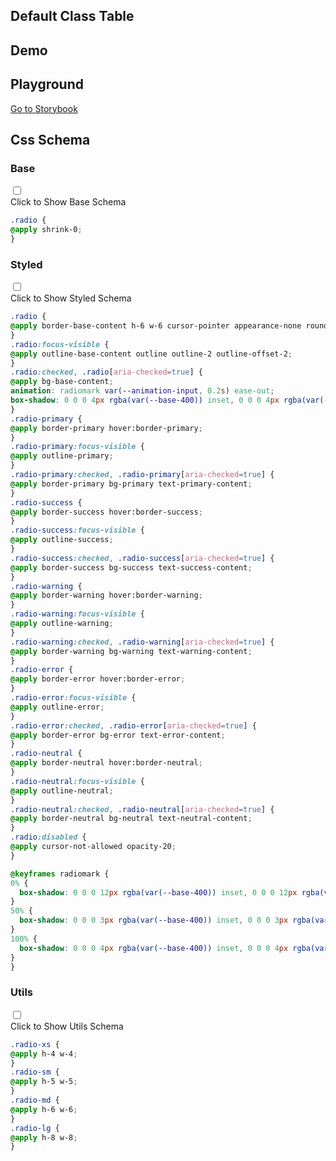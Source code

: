 
## Default Class Table

<CssTable name="radio" />

## Demo

<Demo></Demo>

## Playground

[Go to Storybook](https://story.ui.icebreaker.top/?path=/docs/data-entry-radio--docs)

## Css Schema


### Base

<div className="collapse">
<input type="checkbox" /> 
<div class="collapse-title px-0">
<span class="btn">Click to Show Base Schema</span>
</div>
<div class="collapse-content"> 

```css
.radio {
@apply shrink-0;
}
```

</div>
</div>

  

### Styled

<div className="collapse">
<input type="checkbox" /> 
<div class="collapse-title px-0">
<span class="btn">Click to Show Styled Schema</span>
</div>
<div class="collapse-content"> 

```css
.radio {
@apply border-base-content h-6 w-6 cursor-pointer appearance-none rounded-full border border-opacity-20;
}
.radio:focus-visible {
@apply outline-base-content outline outline-2 outline-offset-2;
}
.radio:checked, .radio[aria-checked=true] {
@apply bg-base-content;
animation: radiomark var(--animation-input, 0.2s) ease-out;
box-shadow: 0 0 0 4px rgba(var(--base-400)) inset, 0 0 0 4px rgba(var(--base-400)) inset;
}
.radio-primary {
@apply border-primary hover:border-primary;
}
.radio-primary:focus-visible {
@apply outline-primary;
}
.radio-primary:checked, .radio-primary[aria-checked=true] {
@apply border-primary bg-primary text-primary-content;
}
.radio-success {
@apply border-success hover:border-success;
}
.radio-success:focus-visible {
@apply outline-success;
}
.radio-success:checked, .radio-success[aria-checked=true] {
@apply border-success bg-success text-success-content;
}
.radio-warning {
@apply border-warning hover:border-warning;
}
.radio-warning:focus-visible {
@apply outline-warning;
}
.radio-warning:checked, .radio-warning[aria-checked=true] {
@apply border-warning bg-warning text-warning-content;
}
.radio-error {
@apply border-error hover:border-error;
}
.radio-error:focus-visible {
@apply outline-error;
}
.radio-error:checked, .radio-error[aria-checked=true] {
@apply border-error bg-error text-error-content;
}
.radio-neutral {
@apply border-neutral hover:border-neutral;
}
.radio-neutral:focus-visible {
@apply outline-neutral;
}
.radio-neutral:checked, .radio-neutral[aria-checked=true] {
@apply border-neutral bg-neutral text-neutral-content;
}
.radio:disabled {
@apply cursor-not-allowed opacity-20;
}

@keyframes radiomark {
0% {
  box-shadow: 0 0 0 12px rgba(var(--base-400)) inset, 0 0 0 12px rgba(var(--base-400)) inset;
}
50% {
  box-shadow: 0 0 0 3px rgba(var(--base-400)) inset, 0 0 0 3px rgba(var(--base-400)) inset;
}
100% {
  box-shadow: 0 0 0 4px rgba(var(--base-400)) inset, 0 0 0 4px rgba(var(--base-400)) inset;
}
}
```

</div>
</div>

  

### Utils

<div className="collapse">
<input type="checkbox" /> 
<div class="collapse-title px-0">
<span class="btn">Click to Show Utils Schema</span>
</div>
<div class="collapse-content"> 

```css
.radio-xs {
@apply h-4 w-4;
}
.radio-sm {
@apply h-5 w-5;
}
.radio-md {
@apply h-6 w-6;
}
.radio-lg {
@apply h-8 w-8;
}
```

</div>
</div>